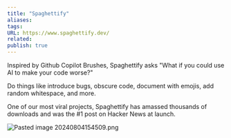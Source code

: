 ```yaml
---
title: "Spaghettify"
aliases: 
tags: 
URL: https://www.spaghettify.dev/
related:
publish: true
---
```




Inspired by Github Copilot Brushes, Spaghettify asks "What if you could use AI to make your code worse?"

Do things like introduce bugs, obscure code, document with emojis, add random whitespace, and more.

One of our most viral projects, Spaghettify has amassed thousands of downloads and was the #1 post on Hacker News at launch.

<img src="/content/Images/Pasted image 20240804154509.png" alt="Pasted image 20240804154509.png" className="max-w-full h-auto border border-gray-700 my-3 rounded" />